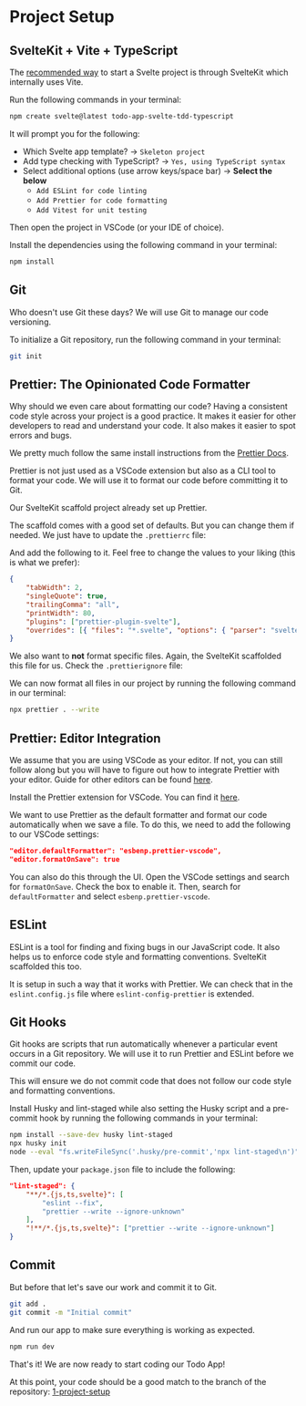 
# Project Setup

## SvelteKit + Vite + TypeScript

The [recommended way](https://svelte.dev/docs/introduction#start-a-new-project) to start a Svelte project is through SvelteKit which internally uses Vite.

Run the following commands in your terminal:

```sh frame="none" showLineNumbers=false
npm create svelte@latest todo-app-svelte-tdd-typescript
```

It will prompt you for the following:

- Which Svelte app template? -> `Skeleton project`
- Add type checking with TypeScript? -> `Yes, using TypeScript syntax`
- Select additional options (use arrow keys/space bar) -> **Select the below**
  - `Add ESLint for code linting`
  - `Add Prettier for code formatting`
  - `Add Vitest for unit testing`

Then open the project in VSCode (or your IDE of choice).

Install the dependencies using the following command in your terminal:

```sh frame="none" showLineNumbers=false
npm install
```

## Git

Who doesn't use Git these days? We will use Git to manage our code versioning.

To initialize a Git repository, run the following command in your terminal:

```sh frame="none" showLineNumbers=false
git init
```

## Prettier: The Opinionated Code Formatter

<Callout>
	Why should we even care about formatting our code? Having a consistent code
	style across your project is a good practice. It makes it easier for other
	developers to read and understand your code. It also makes it easier to spot
	errors and bugs.
</Callout>

We pretty much follow the same install instructions from the [Prettier Docs](https://prettier.io/docs/en/install).

Prettier is not just used as a VSCode extension but also as a CLI tool to format your code. We will use it to format our code before committing it to Git.

Our SvelteKit scaffold project already set up Prettier.

The scaffold comes with a good set of defaults. But you can change them if needed. We just have to update the `.prettierrc` file:

And add the following to it. Feel free to change the values to your liking (this is what we prefer):

```json title='.prettierrc' {1-8}
{
	"tabWidth": 2,
	"singleQuote": true,
	"trailingComma": "all",
	"printWidth": 80,
	"plugins": ["prettier-plugin-svelte"],
	"overrides": [{ "files": "*.svelte", "options": { "parser": "svelte" } }]
}
```

We also want to **not** format specific files. Again, the SvelteKit scaffolded this file for us. Check the `.prettierignore` file:

We can now format all files in our project by running the following command in our terminal:

```sh frame="none" showLineNumbers=false
npx prettier . --write
```

## Prettier: Editor Integration

We assume that you are using VSCode as your editor. If not, you can still follow along but you will have to figure out how to integrate Prettier with your editor. Guide for other editors can be found [here](https://prettier.io/docs/en/editors).

Install the Prettier extension for VSCode. You can find it [here](https://marketplace.visualstudio.com/items?itemName=esbenp.prettier-vscode).

We want to use Prettier as the default formatter and format our code automatically when we save a file. To do this, we need to add the following to our VSCode settings:

```json frame="none" showLineNumbers=false
"editor.defaultFormatter": "esbenp.prettier-vscode",
"editor.formatOnSave": true
```

You can also do this through the UI. Open the VSCode settings and search for `formatOnSave`. Check the box to enable it. Then, search for `defaultFormatter` and select `esbenp.prettier-vscode`.

## ESLint

ESLint is a tool for finding and fixing bugs in our JavaScript code. It also helps us to enforce code style and formatting conventions. SvelteKit scaffolded this too.

It is setup in such a way that it works with Prettier. We can check that in the `eslint.config.js` file where `eslint-config-prettier` is extended.

## Git Hooks

Git hooks are scripts that run automatically whenever a particular event occurs in a Git repository. We will use it to run Prettier and ESLint before we commit our code.

This will ensure we do not commit code that does not follow our code style and formatting conventions.

Install Husky and lint-staged while also setting the Husky script and a pre-commit hook by running the following commands in your terminal:

```sh frame="none" showLineNumbers=false
npm install --save-dev husky lint-staged
npx husky init
node --eval "fs.writeFileSync('.husky/pre-commit','npx lint-staged\n')"
```

Then, update your `package.json` file to include the following:

```json title='package.json' frame="none" showLineNumbers=false
"lint-staged": {
	"**/*.{js,ts,svelte}": [
		"eslint --fix",
		"prettier --write --ignore-unknown"
	],
	"!**/*.{js,ts,svelte}": ["prettier --write --ignore-unknown"]
}
```

## Commit

But before that let's save our work and commit it to Git.

```sh frame="none" showLineNumbers=false
git add .
git commit -m "Initial commit"
```

And run our app to make sure everything is working as expected.

```sh frame="none" showLineNumbers=false
npm run dev
```

That's it! We are now ready to start coding our Todo App!

At this point, your code should be a good match to the branch of the repository: [1-project-setup](https://github.com/Frontend-Hire/todo-app-svelte-tdd-typescript/tree/1-project-setup)
